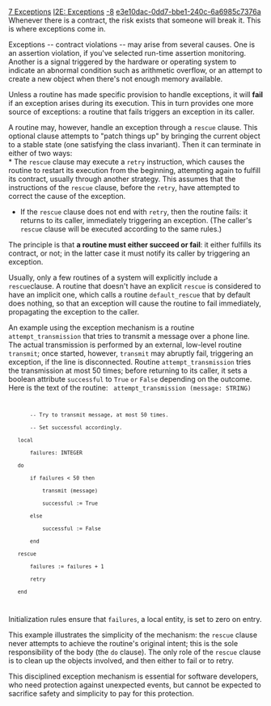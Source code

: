 [[Property:title|7 Exceptions]]
[[Property:link_title|I2E: Exceptions]]
[[Property:weight|-8]]
[[Property:uuid|e3e10dac-0dd7-bbe1-240c-6a6985c7376a]]
Whenever there is a contract, the risk exists that someone will break it. This is where exceptions come in. 

Exceptions -- contract violations -- may arise from several causes. One is an assertion violation, if you've selected run-time assertion monitoring. Another is a signal triggered by the hardware or operating system to indicate an abnormal condition such as arithmetic overflow, or an attempt to create a new object when there's not enough memory available. 

Unless a routine has made specific provision to handle exceptions, it will '''fail''' if an exception arises during its execution. This in turn provides one more source of exceptions: a routine that fails triggers an exception in its caller. 

A routine may, however, handle an exception through a <code> rescue </code> clause. This optional clause attempts to "patch things up" by bringing the current object to a stable state (one satisfying the class invariant). Then it can terminate in either of two ways:<br/>
* The <code> rescue </code> clause may execute a <code> retry </code> instruction, which causes the routine to restart its execution from the beginning, attempting again to fulfill its contract, usually through another strategy. This assumes that the instructions of the <code> rescue </code> clause, before the <code> retry </code>, have attempted to correct the cause of the exception. 
* If the <code> rescue </code> clause does not end with <code> retry </code>, then the routine fails: it returns to its caller, immediately triggering an exception. (The caller's <code> rescue </code> clause will be executed according to the same rules.) 


The principle is that '''a routine must either succeed or fail''': it either fulfills its contract, or not; in the latter case it must notify its caller by triggering an exception. 

Usually, only a few routines of a system will explicitly include a <code> rescue  </code>clause. A routine that doesn't have an explicit <code> rescue </code> is considered to have an implicit one, which calls a routine <code> default_rescue </code> that by default does nothing, so that an exception will cause the routine to fail immediately, propagating the exception to the caller. 

An example using the exception mechanism is a routine <code> attempt_transmission </code> that tries to transmit a message over a phone line. The actual transmission is performed by an external, low-level routine <code> transmit </code>; once started, however, <code> transmit </code> may abruptly fail, triggering an exception, if the line is disconnected. Routine <code> attempt_transmission </code> tries the transmission at most 50 times; before returning to its caller, it sets a boolean attribute <code> successful </code> to <code> True </code> <code>  or  </code> <code> False </code> depending on the outcome. Here is the text of the routine: 
<code>
attempt_transmission (message: STRING) 
		-- Try to transmit message, at most 50 times.
		-- Set successful accordingly.
	local 
		failures: INTEGER 
	do 
		if failures < 50 then
			transmit (message)
			successful := True
		else 
			successful := False
		end 
	rescue 
		failures := failures + 1
		retry 
	end 
</code>

Initialization rules ensure that <code> failures </code>, a local entity, is set to zero on entry. 

This example illustrates the simplicity of the mechanism: the <code> rescue </code> clause never attempts to achieve the routine's original intent; this is the sole responsibility of the body (the <code> do </code> clause). The only role of the <code> rescue </code> clause is to clean up the objects involved, and then either to fail or to retry. 

This disciplined exception mechanism is essential for software developers, who need protection against unexpected events, but cannot be expected to sacrifice safety and simplicity to pay for this protection. 




